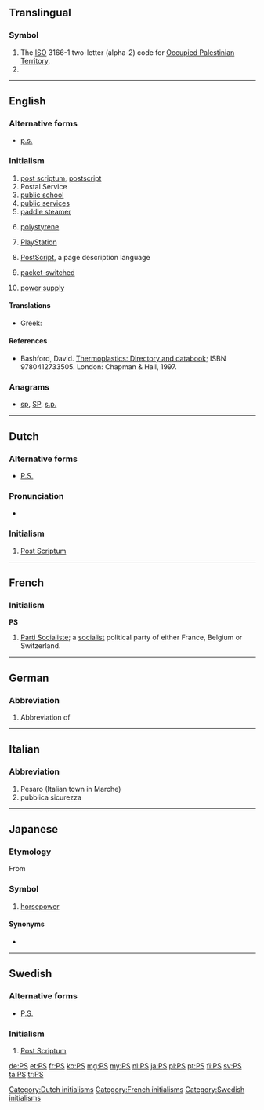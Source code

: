 {{also|Appendix:Variations of “ps”}}
==Translingual==

===Symbol===
{{head|mul|symbol}}

# The [[ISO]] 3166-1 two-letter (alpha-2) code for [[Occupied Palestinian Territory]].
# {{SI-unit-abbnp|peta|siemens|electrical conductance}}

----

==English==
{{rfc|[[postscript]], [[post scriptum]], [[postscriptum]], [[p.s.]], [[P.S.]], [[PS]]: make more consistent}}

===Alternative forms===
* {{sense|post scriptum}} [[p.s.]]

===Initialism===
{{head|en|initialism}}

# [[post scriptum]], [[postscript]]
# Postal Service
# [[public school]]
# [[public service]]s
# [[paddle steamer]]
# {{context|organic compound|lang=en}} [[polystyrene]]
# {{context|video games|lang=en}} [[PlayStation]]
# {{context|computing|lang=en}} [[w:PostScript|PostScript]], a page description language
# {{context|telecommunications|lang=en}} [[w:Packet switching|packet-switched]]
# [[power supply]]

====Translations====
{{trans-top|addendum to a letter}}
* Greek: {{t+|el|Υ.Γ.|n}}
{{trans-mid}}
{{trans-bottom}}

====References====
* {{context|organic compound|lang=en}} Bashford, David.  [http://books.google.com/books?id=ycLq-EYaE0QC&dq=a.+schulman&source=gbs_navlinks_s Thermoplastics: Directory and databook]; ISBN 9780412733505. London: Chapman & Hall, 1997.

===Anagrams===
* [[sp#English|sp]], [[SP#English|SP]], [[s.p.#English|s.p.]]

----

==Dutch==

===Alternative forms===
* [[P.S.]]

===Pronunciation===
* {{audio|Nl-PS.ogg|Audio|lang=nl}}

===Initialism===
{{head|nl|initialism}}

# [[post scriptum|Post Scriptum]]

[[Category:Dutch initialisms]]

----

==French==

===Initialism===
'''PS''' {{g|m}}

# [[w:Parti Socialiste|Parti Socialiste]]; a [[socialist]] political party of either France, Belgium or Switzerland.

[[Category:French initialisms]]

----

==German==

===Abbreviation===
{{head|de|abbreviation}}

# Abbreviation of {{term|Pferdestärken||horsepower|lang=de}}

----

==Italian==

===Abbreviation===
{{head|it|abbreviation}}

# Pesaro (Italian town in Marche)
# pubblica sicurezza

----

==Japanese==

===Etymology===
From {{etyl|de|ja|sort=ひいえす'}} {{term|Pferdestärke|lang=de}}

===Symbol===
{{ja-pos|ピーエス|symbol}}

# [[horsepower]]

====Synonyms====
* {{l|ja|馬力}}

----

==Swedish==

===Alternative forms===
* [[P.S.]]

===Initialism===
{{head|sv|initialism}}

# [[post scriptum|Post Scriptum]]

[[Category:Swedish initialisms]]

[[de:PS]]
[[et:PS]]
[[fr:PS]]
[[ko:PS]]
[[mg:PS]]
[[my:PS]]
[[nl:PS]]
[[ja:PS]]
[[pl:PS]]
[[pt:PS]]
[[fi:PS]]
[[sv:PS]]
[[ta:PS]]
[[tr:PS]]